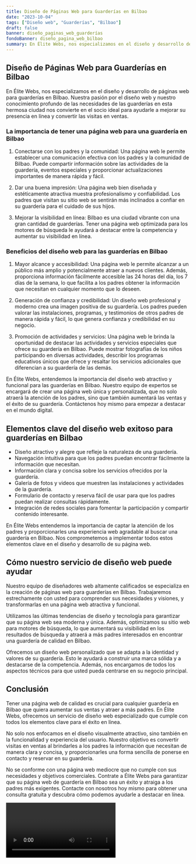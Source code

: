 ```yaml
---
title: Diseño de Páginas Web para Guarderías en Bilbao
date: "2023-10-04"
tags: ["Diseño web", "Guarderías", "Bilbao"]
draft: false
banner: diseño_paginas_web_guarderías
fondoBanner: diseño_pagina_web_bilbao
summary: En Élite Webs, nos especializamos en el diseño y desarrollo de páginas web para guarderías en Bilbao. Nuestra pasión por el diseño web y nuestro conocimiento profundo de las necesidades de las guarderías en esta hermosa ciudad nos convierte en el socio ideal para ayudarle a mejorar su presencia en línea y convertir las visitas en ventas.
---
```



## Diseño de Páginas Web para Guarderías en Bilbao

En Élite Webs, nos especializamos en el diseño y desarrollo de páginas web para guarderías en Bilbao. Nuestra pasión por el diseño web y nuestro conocimiento profundo de las necesidades de las guarderías en esta hermosa ciudad nos convierte en el socio ideal para ayudarle a mejorar su presencia en línea y convertir las visitas en ventas.

### La importancia de tener una página web para una guardería en Bilbao

1. Conectarse con los padres y la comunidad: Una página web le permite establecer una comunicación efectiva con los padres y la comunidad de Bilbao. Puede compartir información sobre las actividades de la guardería, eventos especiales y proporcionar actualizaciones importantes de manera rápida y fácil.

2. Dar una buena impresión: Una página web bien diseñada y estéticamente atractiva muestra profesionalismo y confiabilidad. Los padres que visitan su sitio web se sentirán más inclinados a confiar en su guardería para el cuidado de sus hijos.

3. Mejorar la visibilidad en línea: Bilbao es una ciudad vibrante con una gran cantidad de guarderías. Tener una página web optimizada para los motores de búsqueda le ayudará a destacar entre la competencia y aumentar su visibilidad en línea.

### Beneficios del diseño web para las guarderías en Bilbao

1. Mayor alcance y accesibilidad: Una página web le permite alcanzar a un público más amplio y potencialmente atraer a nuevos clientes. Además, proporciona información fácilmente accesible las 24 horas del día, los 7 días de la semana, lo que facilita a los padres obtener la información que necesitan en cualquier momento que lo deseen.

2. Generación de confianza y credibilidad: Un diseño web profesional y moderno crea una imagen positiva de su guardería. Los padres pueden valorar las instalaciones, programas, y testimonios de otros padres de manera rápida y fácil, lo que genera confianza y credibilidad en su negocio.

3. Promoción de actividades y servicios: Una página web le brinda la oportunidad de destacar las actividades y servicios especiales que ofrece su guardería en Bilbao. Puede mostrar fotografías de los niños participando en diversas actividades, describir los programas educativos únicos que ofrece y resaltar los servicios adicionales que diferencian a su guardería de las demás.

En Élite Webs, entendemos la importancia del diseño web atractivo y funcional para las guarderías en Bilbao. Nuestro equipo de expertos se encargará de crear una página web única y personalizada, que no solo atraerá la atención de los padres, sino que también aumentará las ventas y el éxito de su guardería. Contáctenos hoy mismo para empezar a destacar en el mundo digital.

<GifSeo />

<Cta />

## Elementos clave del diseño web exitoso para guarderías en Bilbao

- Diseño atractivo y alegre que refleje la naturaleza de una guardería.
- Navegación intuitiva para que los padres puedan encontrar fácilmente la información que necesitan.
- Información clara y concisa sobre los servicios ofrecidos por la guardería.
- Galería de fotos y videos que muestren las instalaciones y actividades de la guardería.
- Formulario de contacto y reserva fácil de usar para que los padres puedan realizar consultas rápidamente.
- Integración de redes sociales para fomentar la participación y compartir contenido interesante.

En Élite Webs entendemos la importancia de captar la atención de los padres y proporcionarles una experiencia web agradable al buscar una guardería en Bilbao. Nos comprometemos a implementar todos estos elementos clave en el diseño y desarrollo de su página web.

## Cómo nuestro servicio de diseño web puede ayudar

Nuestro equipo de diseñadores web altamente calificados se especializa en la creación de páginas web para guarderías en Bilbao. Trabajaremos estrechamente con usted para comprender sus necesidades y visiones, y transformarlas en una página web atractiva y funcional.

Utilizamos las últimas tendencias de diseño y tecnología para garantizar que su página web sea moderna y única. Además, optimizamos su sitio web para motores de búsqueda, lo que aumentará su visibilidad en los resultados de búsqueda y atraerá a más padres interesados en encontrar una guardería de calidad en Bilbao.

Ofrecemos un diseño web personalizado que se adapta a la identidad y valores de su guardería. Esto le ayudará a construir una marca sólida y a destacarse de la competencia. Además, nos encargamos de todos los aspectos técnicos para que usted pueda centrarse en su negocio principal.

## Conclusión

Tener una página web de calidad es crucial para cualquier guardería en Bilbao que quiera aumentar sus ventas y atraer a más padres. En Élite Webs, ofrecemos un servicio de diseño web especializado que cumple con todos los elementos clave para el éxito en línea.

No solo nos enfocamos en el diseño visualmente atractivo, sino también en la funcionalidad y experiencia del usuario. Nuestro objetivo es convertir visitas en ventas al brindarles a los padres la información que necesitan de manera clara y concisa, y proporcionarles una forma sencilla de ponerse en contacto y reservar en su guardería.

No se conforme con una página web mediocre que no cumple con sus necesidades y objetivos comerciales. Contrate a Élite Webs para garantizar que su página web de guardería en Bilbao sea un éxito y atraiga a los padres más exigentes. Contacte con nosotros hoy mismo para obtener una consulta gratuita y descubra cómo podemos ayudarle a destacar en línea.

<Video />

<CtaBot job="Guarderías" city="Bilbao" />

<Gmaps query="Bilbao+españa+maps" />
